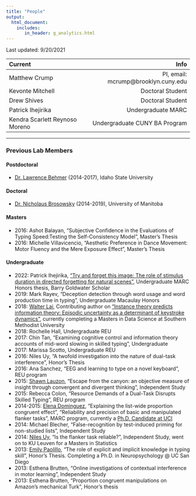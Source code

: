 ```yaml
---
title: "People"
output: 
  html_document:
    includes:
       in_header: g_analytics.html
---
```


Last updated: 9/20/2021

| Current | Info |
|:--------|-------:|
|Matthew Crump| PI, email: mcrump@brooklyn.cuny.edu|
|Kevonte Mitchell| Doctoral Student|
|Drew Shives| Doctoral Student|
|Patrick Ihejirika| Undergraduate MARC|
|Kendra Scarlett Reynoso Moreno | Undergraduate CUNY BA Program|

--------

### Previous Lab Members

#### Postdoctoral

- [Dr. Lawrence Behmer](https://www.isu.edu/psych/people/faculty/facultyandstaff/lawrence-p-behmer-jr-phd.html) (2014-2017), Idaho State University

#### Doctoral

- [Dr. Nicholaus Brosowsky](https://nbrosowsky.github.io/index.html) (2014-2019), University of Manitoba

#### Masters

- 2016: Ashot Balayan, "Subjective Confidence in the Evaluations of Typing Speed:Testing the Self-Consistency Model", Master's Thesis
- 2016: Michelle Villavicencio, "Aesthetic Preference in Dance Movement: Motor Fluency and the Mere Exposure Effect", Master's Thesis

#### Undergraduate

- 2022: Patrick Ihejirika, ["Try and forget this image: The role of stimulus duration in directed forgetting for natural scenes"](https://www.crumplab.com/PatrickHonorsThesis/), Undergraduate MARC Honors thesis, Barry Goldwater Scholar
- 2019: Mark Rayev, "Deception detection through word usage and word production time in typing", Undergraduate Macaulay Honors
- 2018: [Walter Lai](https://www.linkedin.com/in/walter-lai-31395b181), Contributing author on ["Instance theory predicts information theory: Episodic uncertainty as a determinant of keystroke dynamics"](https://crumplab.github.io/EntropyTyping/index.html), currently completing a Masters in Data Science at Southern Methodist University
- 2018: Rochelle Hall, Undergraduate REU
- 2017: Chin Tan, "Examining cognitive control and information theory accounts of mid-word slowing in skilled typing", Undergraduate
- 2017: Marissa Scotto, Undergraduate REU
- 2016: Niles Uy, "A twofold investigation into the nature of dual-task interference", Honor's Thesis
- 2016: Ana Sanchez, "EEG and learning to type on a novel keyboard", REU program
- 2015: [Shawn Lauzon](https://ca.linkedin.com/public-profile/in/shawnlauzon?challengeId=AQFcIfKDBrAmIwAAAXeRzrHYBkBMThytBYhCccIDOoXwmYQi8c63SVZAcQYiJ3KmAnk1nUFkmVmCtZt_uAQLcprxdAvToBGp4g&submissionId=07d8640c-98bc-6216-77a1-f4946022cd2e), "Escape from the canyon: an objective measure of insight through convergent and divergent thinking", Independent Study
- 2015: Rebecca Colon, "Resource Demands of a Dual-Task Disrupts Skilled Typing", REU program
- 2014-2015: [Elena Dominguez](https://www.blackinneuro.com/profiles/elena-dominguez), "Explaining the list-wide proportion congruent effect", "Reliability and precision of basic and manipulated flanker tasks", MARC program, currently a [Ph.D. Candidate at UCI](https://faculty.sites.uci.edu/starklab/elena-dominguez/) 
- 2014: Michael Blecher, "False-recognition by test-induced priming for non-studied lists", Independent Study
- 2014: [Niles Uy](https://www.linkedin.com/in/niles-uy?trk=public_profile_browsemap_profile-result-card_result-card_full-click), "Is the flanker task reliable?", Independent Study, went on to KU Leuven for a Masters in Statistics
- 2013: [Emily Paolillo](https://clinpsyc.sdsu.edu/emily-paolillo/), "The role of explicit and implicit knowledge in typing skill", Honor's Thesis. Completing a Ph.D. in Neuropsychology @ UC San Diego
- 2013: Esthena Brutten, "Online investigations of contextual interference in motor learning", Independent Study
- 2013: Esthena Brutten, "Proportion congruent manipulations on Amazon's mechanical Turk", Honor's thesis



